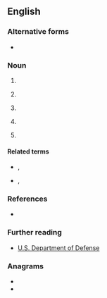 {{also|DoD|dod|död|død}}
==English==

===Alternative forms===
* {{l|en|DoD}}

===Noun===
{{en-noun|?}}

# {{initialism of|{{l|en|date|Date}} {{l|en|of}} {{l|en|death|Death}}|lang=en}}
# {{lb|en|automotive}} {{initialism of|{{l|en|displacement|Displacement}}[[-]]{{l|en|on}}[[-]]{{l|en|demand|Demand}}|dot=|lang=en}} {{gloss|a type of engine that can shut down cylinders when not needed}}
# {{lb|en|printing}} {{initialism of|{{l|en|drop|Drop}}[[-]]{{l|en|on}}[[-]]{{l|en|demand|Demand}}|lang=en}}
# {{lb|en|scrum|sortware}} {{initialism of|{{l|en|definition|Definition}} {{l|en|of}} {{l|en|done|Done}}|lang=en}}
# {{lb|en|US|military}} {{initialism of|{{l|en|department|Department}} {{l|en|of}} {{l|en|defense|Defense}}|lang=en}}

====Related terms====
* {{sense|printing}} {{l|en|CIJ}}, {{l|en|TIJ}}
* {{sense|US|military}} {{l|en|DND}}, {{l|en|MOD}}

===References===
* {{pedia}}

===Further reading===
* [http://www.defenselink.mil/ U.S. Department of Defense]

===Anagrams===
* {{l|en|DDO}}
* {{l|en|odd}}